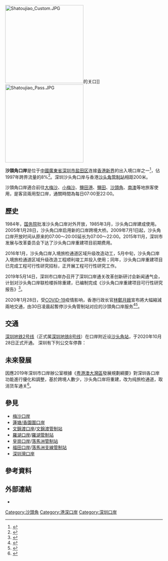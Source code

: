 {{NoteTA
|G1=交通
|G2=單位
}}
{{distinguish|沙頭角管制站}}
{{Infobox border port
|name                      = 沙头角陆路（公路）口岸
|photo                     = Sha Tau Kok Immigration China.JPG
|country                   = {{PRC}}
|location                  = [[廣東省|廣東省]][[深圳市|深圳市]][[盐田区|盐田区]]
|type                      = 国家级一类公路口岸
|border_guard              = 深圳出入境边防检查总站<br>沙头角出入境邊防檢查站
|customs                   = [[深圳海关|深圳海关]]
|opened                    = 1984
|corresponding_port        = {{flagicon|HK}} [[沙頭角管制站|沙頭角管制站]]
| stat_import-export_value = 
| stat_passenger           = 
| stat_cargo               = 
| stat_container           = 
| stat_vehicle             = 
| stat_year                = 
}}
[[File:Shatoujiao_Custom.JPG|250px]]的关口]]
[[File:Shatoujiao_Pass.JPG|250px]]

'''沙頭角口岸'''是位于[[中國|中國]][[廣東省|廣東省]][[深圳市|深圳市]][[盐田区|盐田区]]连接[[香港|香港]][[新界|新界]]的出入境口岸之一<ref>{{Cite web |url=http://www.gov.hk/tc/residents/immigration/control/location.htm |title=出入境管制站地點 |accessdate=2012-10-31 |archive-date=2012-11-13 |archive-url=https://web.archive.org/web/20121113010503/http://www.gov.hk/tc/residents/immigration/control/location.htm |dead-url=no }}</ref>，佔1997年跨界流量的8%<ref>{{cite web |url=http://www.pland.gov.hk/p_study/comp_s/cbl/CBLstudy_stage1_chin/ch02_c.htm |title=2.   跨界交通特性 |accessdate=2008-01-31 |deadurl=yes |archiveurl=https://web.archive.org/web/20080124071941/http://www.pland.gov.hk/p_study/comp_s/cbl/CBLstudy_stage1_chin/ch02_c.htm |archivedate=2008-01-24 }}</ref>。深圳沙头角口岸与香港[[沙头角管制站|沙头角管制站]]相距200米。

沙頭角口岸適合前往[[大梅沙|大梅沙]]、[[小梅沙|小梅沙]]、[[鹽田港|鹽田港]]、[[鹽田街道|鹽田]]、[[沙頭角|沙頭角]]、[[南澳街道|南澳]]等地旅客使用，是客貨兩用型口岸，通關時間為每日07:00至22:00。

==歷史==
1984年，[[中华人民共和国国务院|国务院]]批准沙头角口岸对外开放，1985年3月，沙头角口岸建成使用。2005年1月28日，沙头角口岸启用新的口岸跨境大桥。2009年7月1日起，沙头角口岸开放时间从原来的07:00～20:00延长为07:00～22:00。2015年11月，深圳市发展与改革委员会下达了沙头角口岸重建项目前期费用。

2016年1月，沙头角口岸入境旅检通道区域升级改造动工，5月中旬，沙头角口岸入境旅检通道区域升级改造工程顺利竣工并投入使用；同年，沙头角口岸重建项目已完成工程可行性研究招标，正开展工程可行性研究工作。

2019年5月14日，深圳市口岸办召开了深圳口岸通关改革创新研讨会新闻通气会，计划对沙头角口岸联检楼拆除重建，已编制完成《沙头角口岸重建项目可行性研究报告》<ref>{{cite news|publisher=搜狐|title=深圳各通关口岸功能大调整，皇岗和沙头角口岸将重建 ，粤港车牌办理流程|date=2019-05-18|url=https://sohu.com/a/314789223_100142030|accessdate=2020-03-20|archive-date=2020-03-20|archive-url=https://web.archive.org/web/20200320162855/https://www.sohu.com/a/314789223_100142030|dead-url=no}}</ref>。

2020年1月28日，受[[COVID-19|COVID-19]]疫情影响，香港行政长官[[林鄭月娥|林鄭月娥]]宣布將大幅縮減兩地交通，由30日凌晨起暫停沙头角管制站对应的沙頭角口岸服务<ref>{{Cite web|title=中华人民共和国出入境管理局关于暂停部分内地往来香港口岸人员通行的公告_海关_中国政府网|url=http://www.gov.cn/zhengce/zhengceku/2020-02/04/content_5474568.htm|date=2020-02-04|accessdate=2020-08-04|work=www.gov.cn|archive-date=2020-07-30 |archive-url=https://web.archive.org/web/20200730165547/http://www.gov.cn/zhengce/zhengceku/2020-02/04/content_5474568.htm |dead-url=no }}</ref><ref>{{Cite news|title=肺炎疫情：香港大幅缩减往来内地海陆空交通，减少两地人员流动应对疫情|url=https://www.reuters.com/article/%E8%82%BA%E7%82%8E%E7%96%AB%E6%83%85%EF%BC%9A%E9%A6%99%E6%B8%AF%E5%A4%A7%E5%B9%85%E7%BC%A9%E5%87%8F%E5%BE%80%E6%9D%A5%E5%86%85%E5%9C%B0%E6%B5%B7%E9%99%86%E7%A9%BA%E4%BA%A4%E9%80%9A%EF%BC%8C%E5%87%8F%E5%B0%91%E4%B8%A4%E5%9C%B0%E4%BA%BA%E5%91%98%E6%B5%81%E5%8A%A8%E5%BA%94%E5%AF%B9%E7%96%AB%E6%83%85-idCNL4S29Y078|newspaper=Reuters|date=2020-01-29|accessdate=2020-08-04|language=zh}}</ref>。

==交通==
[[深圳地铁2号线|深圳地铁2号线]]（正式属[[深圳地铁8号线|深圳地铁8号线]]）在口岸附近设[[沙头角站|沙头角站]]，于2020年10月28日正式开通。
深圳有下列公交车停靠：
{{深圳巴士路线简单列表|车站名=沙头角地铁站|68|85|205|B662|M191|M205|M314|M437|M520}}

==未來發展==
因應2019年深圳市口岸辦公室根據《[[粤港澳大灣區|粤港澳大灣區]]發展規劃綱要》對深圳各口岸功能進行優化和調整，基於跨境人數少，沙头角口岸将重建，改为纯旅检通道，取消货车通关<ref>{{cite news|publisher=明报|title=配合大灣區 深圳調整定位 皇崗口岸重建 擬與港兩地一檢|date=2018-05-16|url=https://news.mingpao.com/pns/%E4%B8%AD%E5%9C%8B/article/20190516/s00013/1557944334970/%E9%85%8D%E5%90%88%E5%A4%A7%E7%81%A3%E5%8D%80-%E6%B7%B1%E5%9C%B3%E8%AA%BF%E6%95%B4%E5%AE%9A%E4%BD%8D-%E7%9A%87%E5%B4%97%E5%8F%A3%E5%B2%B8%E9%87%8D%E5%BB%BA-%E6%93%AC%E8%88%87%E6%B8%AF%E5%85%A9%E5%9C%B0%E4%B8%80%E6%AA%A2|accessdate=2019-06-30|archive-date=2019-06-30|archive-url=https://web.archive.org/web/20190630154219/https://news.mingpao.com/pns/%25E4%25B8%25AD%25E5%259C%258B/article/20190516/s00013/1557944334970/%25E9%2585%258D%25E5%2590%2588%25E5%25A4%25A7%25E7%2581%25A3%25E5%258D%2580-%25E6%25B7%25B1%25E5%259C%25B3%25E8%25AA%25BF%25E6%2595%25B4%25E5%25AE%259A%25E4%25BD%258D-%25E7%259A%2587%25E5%25B4%2597%25E5%258F%25A3%25E5%25B2%25B8%25E9%2587%258D%25E5%25BB%25BA-%25E6%2593%25AC%25E8%2588%2587%25E6%25B8%25AF%25E5%2585%25A9%25E5%259C%25B0%25E4%25B8%2580%25E6%25AA%25A2|dead-url=no}}</ref>。

==參見==
*[[梅沙口岸|梅沙口岸]]
*[[蓮塘/香園圍口岸|蓮塘/香園圍口岸]]
*[[文錦渡口岸|文錦渡口岸]]/[[文錦渡管制站|文錦渡管制站]]
*[[羅湖口岸|羅湖口岸]]/[[羅湖管制站|羅湖管制站]]
*[[皇崗口岸|皇崗口岸]]/[[落馬洲管制站|落馬洲管制站]]
*[[福田口岸|福田口岸]]/[[落馬洲支線管制站|落馬洲支線管制站]]
*[[深圳灣口岸|深圳灣口岸]]

==參考資料==
{{Reflist}}
==外部連結==
*{{Wikia|hkbus|香港巴士大典|沙頭角口岸}}
{{中华人民共和国口岸|公路}}
{{深圳}}
[[Category:沙頭角|Category:沙頭角]]
[[Category:港深口岸|Category:港深口岸]]
[[Category:深圳口岸|Category:深圳口岸]]
